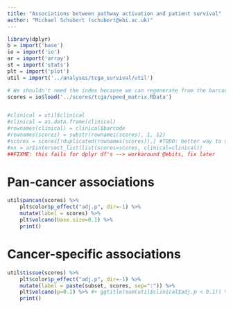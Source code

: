 ```yaml
---
title: "Associations between pathway activation and patient survival"
author: "Michael Schubert (schubert@ebi.ac.uk)"
---
```


```r
library(dplyr)
b = import('base')
io = import('io')
ar = import('array')
st = import('stats')
plt = import('plot')
util = import('../analyses/tcga_survival/util')

# We shouldn't need the index because we can regenerate from the barcode
scores = io$load('../scores/tcga/speed_matrix.RData')


#clinical = util$clinical
#clinical = as.data.frame(clinical)
#rownames(clinical) = clinical$barcode
#rownames(scores) = substr(rownames(scores), 1, 12)
#scores = scores[!duplicated(rownames(scores)),] #TODO: better way to do this?
#xx = ar$intersect_list(list(scores=scores, clinical=clinical))
##FIXME: this fails for dplyr df's --> workaround @ebits, fix later

```

# Pan-cancer associations

```r
util$pancan(scores) %>%
    plt$color$p_effect("adj.p", dir=-1) %>%
    mutate(label = scores) %>%
    plt$volcano(base.size=0.1) %>%
    print()
```

# Cancer-specific associations

```r
util$tissue(scores) %>%
    plt$color$p_effect("adj.p", dir=-1) %>%
    mutate(label = paste(subset, scores, sep=":")) %>%
    plt$volcano(p=0.1) %>% #+ ggtitle(sum(util$clinical$adj.p < 0.1)) %>%
    print()
```
